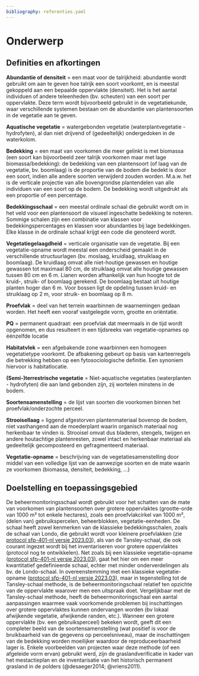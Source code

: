 ```yaml
---
bibliography: referenties.yaml
---
```


# Onderwerp

## Definities en afkortingen

```{=html}
<!--
Definities van begrippen en afkortingen die noodzakelijk zijn om dit document te begrijpen en het protocol op een gepaste manier te kunnen uitvoeren.
-->
```
**Abundantie of densiteit** = een maat voor de talrijkheid: abundantie wordt gebruikt om aan te geven hoe talrijk een soort voorkomt, en is meestal gekoppeld aan een bepaalde oppervlakte (densiteit).
Het is het aantal individuen of andere teleenheden (bv. scheuten) van een soort per oppervlakte.
Deze term wordt bijvoorbeeld gebruikt in de vegetatiekunde, waar verschillende systemen bestaan om de abundantie van plantensoorten in de vegetatie aan te geven.

**Aquatische vegetatie** = watergebonden vegetatie (waterplantvegetatie - hydrofyten), al dan niet drijvend of (gedeeltelijk) ondergedoken in de waterkolom.

**Bedekking** = een maat van voorkomen die meer gelinkt is met biomassa (een soort kan bijvoorbeeld zeer talrijk voorkomen maar met lage biomassa/bedekking): de bedekking van een plantensoort (of laag van de vegetatie, bv. boomlaag) is de proportie van de bodem die bedekt is door een soort, indien alle andere soorten verwijderd zouden worden.
M.a.w. het is de verticale projectie van alle bovengrondse plantendelen van alle individuen van een soort op de bodem.
De bedekking wordt uitgedrukt als een proportie of een percentage.

**Bedekkingsschaal** = een meestal ordinale schaal die gebruikt wordt om in het veld voor een plantensoort de visueel ingeschatte bedekking te noteren.
Sommige schalen zijn een combinatie van klassen voor bedekkingspercentages en klassen voor abundanties bij lage bedekkingen.
Elke klasse in de ordinale schaal krijgt een code die genoteerd wordt.

**Vegetatiegelaagdheid** = verticale organisatie van de vegetatie.
Bij een vegetatie-opname wordt meestal een onderscheid gemaakt in de verschillende structuurlagen (bv. moslaag, kruidlaag, struiklaag en boomlaag).
De kruidlaag omvat alle niet-houtige gewassen en houtige gewassen tot maximaal 80 cm, de struiklaag omvat alle houtige gewassen tussen 80 cm en 6 m.
Lianen worden afhankelijk van hun hoogte tot de kruid-, struik- of boomlaag gerekend.
De boomlaag bestaat uit houtige planten hoger dan 6 m.
Voor bossen ligt de opdeling tussen kruid- en struiklaag op 2 m, voor struik- en boomlaag op 8 m.

**Proefvlak** = deel van het terrein waarbinnen de waarnemingen gedaan worden.
Het heeft een vooraf vastgelegde vorm, grootte en oriëntatie.

**PQ** = permanent quadraat: een proefvlak dat meermaals in de tijd wordt opgenomen, en dus resulteert in een tijdsreeks van vegetatie-opnames op éénzelfde locatie

**Habitatvlek** = een afgebakende zone waarbinnen een homogeen vegetatietype voorkomt.
De afbakening gebeurt op basis van karteerregels die betrekking hebben op een fytosociologische definitie.
Een synoniem hiervoor is habitatlocatie.

**(Semi-)terrestrische vegetatie** = Niet-aquatische vegetaties (waterplanten - hydrofyten) die aan land gebonden zijn, zij wortelen minstens in de bodem.

**Soortensamenstelling** = de lijst van soorten die voorkomen binnen het proefvlak/onderzochte perceel.

**Strooisellaag** = liggend afgestorven plantenmateriaal bovenop de bodem, niet vasthangend aan de moederplant waarin organisch materiaal nog herkenbaar te vinden is.
Strooisel omvat dus bladeren, stengels, twijgen en andere houtachtige plantenresten, zowel intact en herkenbaar materiaal als gedeeltelijk gecomposteerd en gefragmenteerd materiaal.

**Vegetatie-opname** = beschrijving van de vegetatiesamenstelling door middel van een volledige lijst van de aanwezige soorten en de mate waarin ze voorkomen (biomassa, densiteit, bedekking, ...)

## Doelstelling en toepassingsgebied

```{=html}
<!--
Doelstelling: omschrijving in woorden waarvoor het protocol dient.
Voorbeelden wat er met de gegevens kan gedaan worden.
Probeer de doelstelling zo veel mogelijk generiek te beschrijven en vermijd projectspecifieke doelstellingen.
Toepassingsgebied: bespreek hier onder welke condities het protocol kan gebruikt worden.
-->
```
De beheermonitoringsschaal wordt gebruikt voor het schatten van de mate van voorkomen van plantensoorten over grotere oppervlaktes (grootte-orde van 1000 m² tot enkele hectares), zoals een proefvlakcirkel van 1000 m², (delen van) gebruikspercelen, beheerblokken, vegetatie-eenheden.
De schaal heeft zowel kenmerken van de klassieke bedekkingsschalen, zoals de schaal van Londo, die gebruikt wordt voor kleinere proefvlakken (zie [protocol sfp-401-nl versie 2023.03](../2023.03/index.html)), als van de Tansley-schaal, die ook courant ingezet wordt bij het inventariseren voor grotere oppervlaktes (protocol nog te ontwikkelen).
Net zoals bij een klassieke vegetatie-opname ([protocol sfp-401-nl versie 2023.03](../2023.03/index.html)), gaat het hier om een meer kwantitatief gedefinieerde schaal, echter met minder onderverdelingen als bv.
de Londo-schaal.
In overeenstemming met een klassieke vegetatie-opname ([protocol sfp-401-nl versie 2023.03](../2023.03/index.html)), maar in tegenstelling tot de Tansley-schaal methode, is de beheermonitoringschaal relatief ten opzichte van de oppervlakte waarover men een uitspraak doet.
Vergelijkbaar met de Tansley-schaal methode, heeft de beheermonitoringschaal een aantal aanpassingen waarmee vaak voorkomende problemen bij inschattingen over grotere oppervlaktes kunnen ondervangen worden (bv lokaal afwijkende vegetatie, afwijkende randen, etc.).
Wanneer een grotere oppervlakte (bv. een gebruiksperceel) bekeken wordt, geeft dit een completer beeld van de soortensamenstelling (wat positief is voor de bruikbaarheid van de gegevens op perceelsniveau), maar de inschattingen van de bedekking worden moeilijker waardoor de reproduceerbaarheid lager is.
Enkele voorbeelden van projecten waar deze methode (of een afgeleide vorm ervan) gebruikt werd, zijn de graslandverificatie in kader van het mestactieplan en de inventarisatie van het historisch permanent grasland in de polders (@desaeger2014; @vriens2011).
